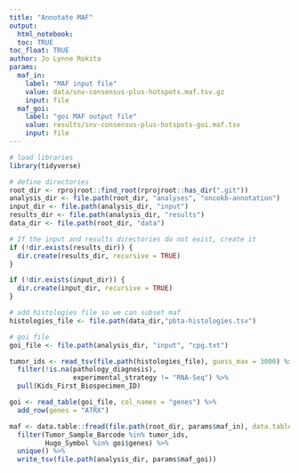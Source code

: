 ```yaml
---
title: "Annotate MAF"
output: 
  html_notebook:
  toc: TRUE
toc_float: TRUE
author: Jo Lynne Rokita
params:
  maf_in:
    label: "MAF input file"
    value: data/snv-consensus-plus-hotspots.maf.tsv.gz
    input: file
  maf_goi:
    label: "goi MAF output file"
    value: results/snv-consensus-plus-hotspots-goi.maf.tsv
    input: file
---
```


```r
# load libraries
library(tidyverse)

# define directories 
root_dir <- rprojroot::find_root(rprojroot::has_dir(".git"))
analysis_dir <- file.path(root_dir, "analyses", "oncokb-annotation")
input_dir <- file.path(analysis_dir, "input")
results_dir <- file.path(analysis_dir, "results")
data_dir <- file.path(root_dir, "data")

# If the input and results directories do not exist, create it
if (!dir.exists(results_dir)) {
  dir.create(results_dir, recursive = TRUE)
}

if (!dir.exists(input_dir)) {
  dir.create(input_dir, recursive = TRUE)
}

# add histologies file so we can subset maf
histologies_file <- file.path(data_dir,"pbta-histologies.tsv")

# goi file
goi_file <- file.path(analysis_dir, "input", "cpg.txt")
```


```r
tumor_ids <- read_tsv(file.path(histologies_file), guess_max = 3000) %>%
  filter(!is.na(pathology_diagnosis),
                experimental_strategy != "RNA-Seq") %>%
  pull(Kids_First_Biospecimen_ID)

goi <- read_table(goi_file, col_names = "genes") %>%
  add_row(genes = "ATRX")

maf <- data.table::fread(file.path(root_dir, params$maf_in), data.table = F) %>%
  filter(Tumor_Sample_Barcode %in% tumor_ids,
         Hugo_Symbol %in% goi$genes) %>%
  unique() %>%
  write_tsv(file.path(analysis_dir, params$maf_goi))
```
